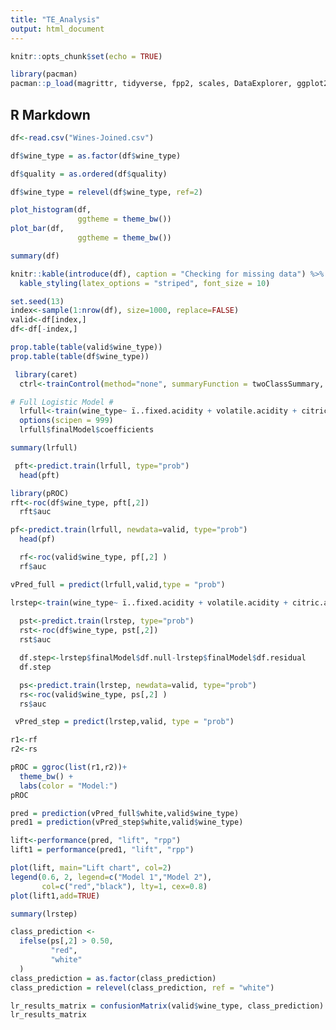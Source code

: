 ---
title: "TE_Analysis"
output: html_document
---

```{r setup, include=FALSE}
knitr::opts_chunk$set(echo = TRUE)

library(pacman)
pacman::p_load(magrittr, tidyverse, fpp2, scales, DataExplorer, ggplot2, dplyr, kableExtra, outliers,ROCR,pROC)

```


## R Markdown


```{r load_data}
df<-read.csv("Wines-Joined.csv")

df$wine_type = as.factor(df$wine_type)

df$quality = as.ordered(df$quality)

df$wine_type = relevel(df$wine_type, ref=2)
```



```{r exploratory 1}
plot_histogram(df,
               ggtheme = theme_bw())
plot_bar(df,
               ggtheme = theme_bw())

summary(df)
```

```{r}
knitr::kable(introduce(df), caption = "Checking for missing data") %>%
  kable_styling(latex_options = "striped", font_size = 10)
```


```{r}
set.seed(13)
index<-sample(1:nrow(df), size=1000, replace=FALSE)
valid<-df[index,]
df<-df[-index,]

prop.table(table(valid$wine_type))
prop.table(table(df$wine_type))
```

```{r}
 library(caret)
  ctrl<-trainControl(method="none", summaryFunction = twoClassSummary, classProbs = TRUE, savePredictions = TRUE)

# Full Logistic Model #
  lrfull<-train(wine_type~ ï..fixed.acidity + volatile.acidity + citric.acid  +   residual.sugar + chlorides + free.sulfur.dioxide + total.sulfur.dioxide  +  density + pH + sulphates + alcohol, data=df, method="glm", family="binomial", metric="ROC", trControl=ctrl)
  options(scipen = 999)
  lrfull$finalModel$coefficients
```
```{r}
summary(lrfull)
```
```{r}
 pft<-predict.train(lrfull, type="prob")
  head(pft)
```

```{r}
library(pROC)  
rft<-roc(df$wine_type, pft[,2])
  rft$auc
```
```{r}
pf<-predict.train(lrfull, newdata=valid, type="prob")
  head(pf)
```
```{r}
  rf<-roc(valid$wine_type, pf[,2] )
  rf$auc
```

```{r}
vPred_full = predict(lrfull,valid,type = "prob")
```

```{r}
lrstep<-train(wine_type~ ï..fixed.acidity + volatile.acidity + citric.acid  +   residual.sugar + chlorides + free.sulfur.dioxide + total.sulfur.dioxide  +  density + pH + sulphates + alcohol, data=df, method="glmStepAIC", direction="both", metric="ROC", trControl=ctrl, trace=0)
  
  pst<-predict.train(lrstep, type="prob")
  rst<-roc(df$wine_type, pst[,2])
  rst$auc
```

```{r}
  df.step<-lrstep$finalModel$df.null-lrstep$finalModel$df.residual
  df.step
```

```{r}
  ps<-predict.train(lrstep, newdata=valid, type="prob")
  rs<-roc(valid$wine_type, ps[,2] )
  rs$auc
```

```{r}
 vPred_step = predict(lrstep,valid, type = "prob")
```

```{r}
r1<-rf
r2<-rs

pROC = ggroc(list(r1,r2))+
  theme_bw() +
  labs(color = "Model:")
pROC
```

```{r}
pred = prediction(vPred_full$white,valid$wine_type)
pred1 = prediction(vPred_step$white,valid$wine_type)

lift<-performance(pred, "lift", "rpp")
lift1 = performance(pred1, "lift", "rpp")

plot(lift, main="Lift chart", col=2)
legend(0.6, 2, legend=c("Model 1","Model 2"),
       col=c("red","black"), lty=1, cex=0.8)
plot(lift1,add=TRUE)
```

```{r}
summary(lrstep)
```

```{r}
class_prediction <-
  ifelse(ps[,2] > 0.50,
         "red",
         "white"
  )
class_prediction = as.factor(class_prediction)
class_prediction = relevel(class_prediction, ref = "white")

lr_results_matrix = confusionMatrix(valid$wine_type, class_prediction)
lr_results_matrix

```

